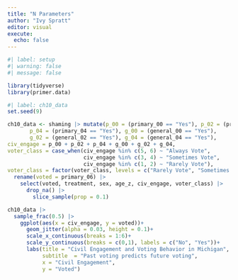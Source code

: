 ```yaml
---
title: "N Parameters"
author: "Ivy Spratt"
editor: visual
execute: 
  echo: false
---
```


```r
#| label: setup
#| warning: false
#| message: false

library(tidyverse)
library(primer.data)
```

```r
#| label: ch10_data
set.seed(9)

ch10_data <- shaming |> mutate(p_00 = (primary_00 == "Yes"), p_02 = (primary_02 == "Yes"),
       p_04 = (primary_04 == "Yes"), g_00 = (general_00 == "Yes"),
       g_02 = (general_02 == "Yes"), g_04 = (general_04 == "Yes"),
civ_engage = p_00 + p_02 + p_04 + g_00 + g_02 + g_04,
voter_class = case_when(civ_engage %in% c(5, 6) ~ "Always Vote",
                        civ_engage %in% c(3, 4) ~ "Sometimes Vote",
                        civ_engage %in% c(1, 2) ~ "Rarely Vote"),
voter_class = factor(voter_class, levels = c("Rarely Vote", "Sometimes Vote", "Always Vote")), age_z = as.numeric(scale(age))) |>
  rename(voted = primary_06) |>
    select(voted, treatment, sex, age_z, civ_engage, voter_class) |>
      drop_na() |>
        slice_sample(prop = 0.1)

ch10_data |> 
  sample_frac(0.5) |>
    ggplot(aes(x = civ_engage, y = voted))+
      geom_jitter(alpha = 0.03, height = 0.1)+
      scale_x_continuous(breaks = 1:6)+
      scale_y_continuous(breaks = c(0,1), labels = c("No", "Yes"))+
      labs(title = "Civil Engagement and Voting Behavior in Michigan",
           subtitle  = "Past voting predicts future voting",
           x = "Civil Engagement",
           y = "Voted")
```

